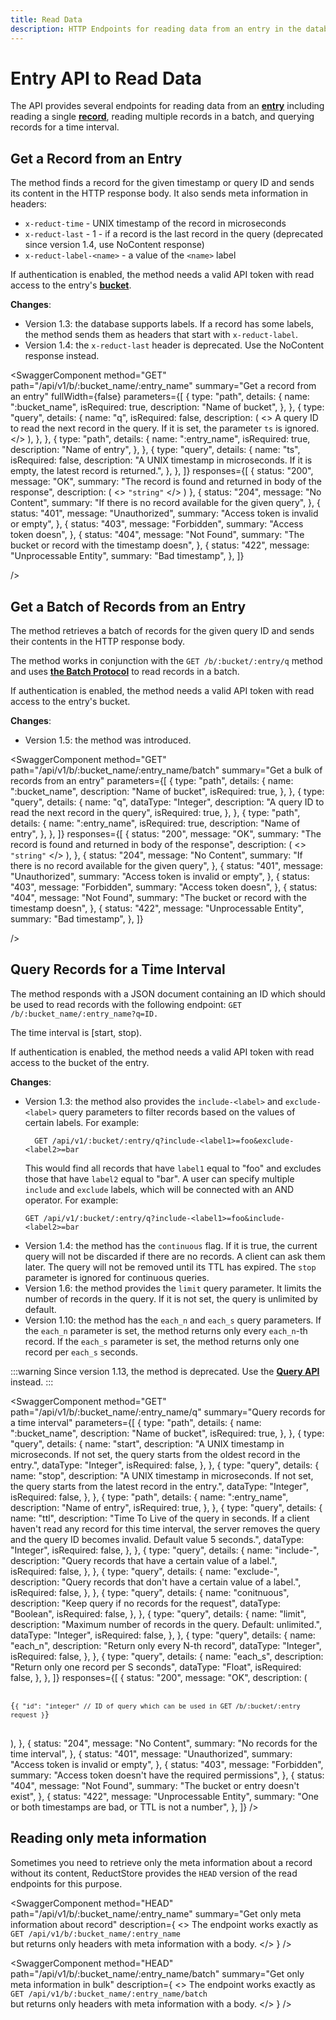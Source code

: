 ```yaml
---
title: Read Data
description: HTTP Endpoints for reading data from an entry in the database.
---
```


# Entry API to Read Data

The API provides several endpoints for reading data from an **[entry](../../glossary#entry)** including reading a single **[record](../../glossary#record)**, reading multiple records in a batch, and querying records for a time interval.

## Get a Record from an Entry

The method finds a record for the given timestamp or query ID and sends its content in
the HTTP response body. It also sends meta information in headers:

- `x-reduct-time` - UNIX timestamp of the record in microseconds
- `x-reduct-last` - 1 - if a record is the last record in the query (deprecated since version 1.4, use NoContent response)
- `x-reduct-label-<name>` - a value of the `<name>` label

If authentication is enabled, the method needs a valid API token with read
access to the entry's **[bucket](../../glossary#bucket)**.

**Changes**:

- Version 1.3: the database supports labels. If a record has some
  labels, the method sends them as headers that start with `x-reduct-label`.
- Version 1.4: the `x-reduct-last` header is deprecated. Use the NoContent response instead.

<head>
  <link
    rel="canonical"
    href="https://www.reduct.store/docs/http-api/entry-api/read_data"
  />
</head>


<SwaggerComponent
    method="GET"
    path="/api/v1/b/:bucket_name/:entry_name"
    summary="Get a record from an entry"
    fullWidth={false}
    parameters={[
        {
            type: "path",
            details: {
                name: ":bucket_name",
                isRequired: true,
                description: "Name of bucket",
            },
        },
        {
            type: "query",
            details: {
                name: "q",
                isRequired: false,
                description: (
                    <>
                        A query ID to read the next record in the query. If it is set, the
                        parameter <code>ts</code> is ignored.
                    </>
                ),
            },
        },
        {
            type: "path",
            details: {
                name: ":entry_name",
                isRequired: true,
                description: "Name of entry",
            },
        },
        {
            type: "query",
            details: {
                name: "ts",
                isRequired: false,
                description:
                    "A UNIX timestamp in microseconds. If it is empty, the latest record is returned.",
            },
        },
    ]}
    responses={[
        {
            status: "200",
            message: "OK",
            summary: "The record is found and returned in body of the response",
            description: (
                <>
                    <code>"string"</code>
                </>
            )
        },
        {
            status: "204",
            message: "No Content",
            summary: "If there is no record available for the given query",
        },
        {
            status: "401",
            message: "Unauthorized",
            summary: "Access token is invalid or empty",
        },
        {
            status: "403",
            message: "Forbidden",
            summary: "Access token doesn",
        },
        {
            status: "404",
            message: "Not Found",
            summary: "The bucket or record with the timestamp doesn",
        },
        {
            status: "422",
            message: "Unprocessable Entity",
            summary: "Bad timestamp",
        },
    ]}

/>

## Get a Batch of Records from an Entry

The method retrieves a batch of records for the given query ID and sends their contents in the HTTP response
body.

The method works in conjunction with the `GET /b/:bucket/:entry/q` method and uses **[the Batch Protocol](/docs/http-api/entry-api/index.mdx#batch-protocol)** to read records in a batch.

If authentication is enabled, the method needs a valid API token with read access to the entry's bucket.

**Changes**:

- Version 1.5: the method was introduced.

<SwaggerComponent
    method="GET"
    path="/api/v1/b/:bucket_name/:entry_name/batch"
    summary="Get a bulk of records from an entry"
    parameters={[
        {
            type: "path",
            details: {
                name: ":bucket_name",
                description: "Name of bucket",
                isRequired: true,
            },
        },
        {
            type: "query",
            details: {
                name: "q",
                dataType: "Integer",
                description: "A query ID to read the next record in the query",
                isRequired: true,
            },
        },
        {
            type: "path",
            details: {
                name: ":entry_name",
                isRequired: true,
                description: "Name of entry",
            },
        },
    ]}
    responses={[
        {
            status: "200",
            message: "OK",
            summary: "The record is found and returned in body of the response",
            description: (
                <>
                    <code>"string"</code>
                </>
            ),
        },
        {
            status: "204",
            message: "No Content",
            summary: "If there is no record available for the given query",
        },
        {
            status: "401",
            message: "Unauthorized",
            summary: "Access token is invalid or empty",
        },
        {
            status: "403",
            message: "Forbidden",
            summary: "Access token doesn",
        },
        {
            status: "404",
            message: "Not Found",
            summary: "The bucket or record with the timestamp doesn",
        },
        {
            status: "422",
            message: "Unprocessable Entity",
            summary: "Bad timestamp",
        },
    ]}

/>

## Query Records for a Time Interval

The method responds with a JSON document containing an ID which should be
used to read records with the following endpoint: `GET /b/:bucket_name/:entry_name?q=ID.`

The time interval is [start, stop).

If authentication is enabled, the method needs a valid API token with read
access to the bucket of the entry.

**Changes**:

- Version 1.3: the method also provides the `include-<label>` and `exclude-<label>` query parameters to filter records based on the values of certain labels.
  For example:
  ```
    GET /api/v1/:bucket/:entry/q?include-<label1>=foo&exclude-<label2>=bar
  ```
  This would find all records that have `label1` equal to "foo" and excludes those that have `label2` equal to "bar".
  A user can specify multiple `include` and `exclude` labels, which will be connected with an AND operator. For example:
  ```
  GET /api/v1/:bucket/:entry/q?include-<label1>=foo&include-<label2>=bar
  ```
- Version 1.4: the method has the `continuous` flag. If it is true, the current query will not be discarded if there are no records.
  A client can ask them later. The query will not be removed until its TTL has expired. The `stop` parameter is ignored for continuous queries.
- Version 1.6: the method provides the `limit` query parameter. It limits the number of records in the query. If it is not set, the query is unlimited by default.
- Version 1.10: the method has the `each_n` and `each_s` query parameters. If the `each_n` parameter is set, the method returns only every `each_n`-th record. If the `each_s` parameter is set, the method returns only one record per `each_s` seconds.

:::warning
Since version 1.13, the method is deprecated. Use the [**Query API**](/docs/http-api/entry-api/run_query.mdx) instead.
:::

<SwaggerComponent
  method="GET"
  path="/api/v1/b/:bucket_name/:entry_name/q"
  summary="Query records for a time interval"
  parameters={[
    {
      type: "path",
      details: {
        name: ":bucket_name",
        description: "Name of bucket",
        isRequired: true,
      },
    },
    {
      type: "query",
      details: {
        name: "start",
        description:
          "A UNIX timestamp in microseconds. If not set, the query starts from the oldest record in the entry.",
        dataType: "Integer",
        isRequired: false,
      },
    },
    {
      type: "query",
      details: {
        name: "stop",
        description:
          "A UNIX timestamp in microseconds. If not set, the query starts from the latest record in the entry.",
        dataType: "Integer",
        isRequired: false,
      },
    },
    {
      type: "path",
      details: {
        name: ":entry_name",
        description: "Name of entry",
        isRequired: true,
      },
    },
    {
      type: "query",
      details: {
        name: "ttl",
        description:
          "Time To Live of the query in seconds. If a client haven't read any record for this time interval, the server removes the query and the query ID becomes invalid. Default value 5 seconds.",
        dataType: "Integer",
        isRequired: false,
      },
    },
    {
      type: "query",
      details: {
        name: "include-<label name>",
        description: "Query records that have a certain value of a label.",
        isRequired: false,
      },
    },
    {
      type: "query",
      details: {
        name: "exclude-<label name>",
        description:
          "Query records that don't have a certain value of a label.",
        isRequired: false,
      },
    },
    {
      type: "query",
      details: {
        name: "conitnuous",
        description: "Keep query if no records for the request",
        dataType: "Boolean",
        isRequired: false,
      },
    },
    {
      type: "query",
      details: {
        name: "limit",
        description:
          "Maximum number of records in the query. Default: unlimited.",
        dataType: "Integer",
        isRequired: false,
      },
    },
    {
      type: "query",
      details: {
        name: "each_n",
        description: "Return only every N-th record",
        dataType: "Integer",
        isRequired: false,
      },
    },
    {
      type: "query",
      details: {
        name: "each_s",
        description: "Return only one record per S seconds",
        dataType: "Float",
        isRequired: false,
      },
    },
  ]}
  responses={[
    {
      status: "200",
      message: "OK",
      description: (
        <pre>
          <code>
            {`{
        "id": "integer" // ID of query which can be used in GET /b/:bucket/:entry request
        }`}
          </code>
        </pre>
      ),
    },
    {
      status: "204",
      message: "No Content",
      summary: "No records for the time interval",
    },
    {
      status: "401",
      message: "Unauthorized",
      summary: "Access token is invalid or empty",
    },
    {
      status: "403",
      message: "Forbidden",
      summary: "Access token doesn't have the required permissions",
    },
    {
      status: "404",
      message: "Not Found",
      summary: "The bucket or entry doesn't exist",
    },
    {
      status: "422",
      message: "Unprocessable Entity",
      summary: "One or both timestamps are bad, or TTL is not a number",
    },
  ]}
/>

## Reading only meta information

Sometimes you need to retrieve only the meta information about a record without its content, ReductStore provides the `HEAD` version of the read endpoints for this purpose.

<SwaggerComponent
  method="HEAD"
  path="/api/v1/b/:bucket_name/:entry_name"
  summary="Get only meta information about record"
  description={
    <>
      The endpoint works exactly as
      <br />
      <code>GET /api/v1/b/:bucket_name/:entry_name</code>
      <br />
      but returns only headers with meta information with a body.
    </>
  }
/>

<SwaggerComponent
  method="HEAD"
  path="/api/v1/b/:bucket_name/:entry_name/batch"
  summary="Get only meta information in bulk"
  description={
    <>
      The endpoint works exactly as
      <br />
      <code>GET /api/v1/b/:bucket_name/:entry_name/batch</code>
      <br />
      but returns only headers with meta information with a body.
    </>
  }
/>
